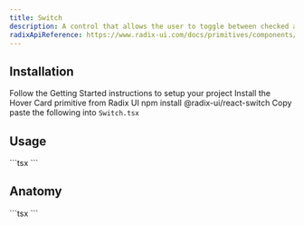 ```yaml
---
title: Switch
description: A control that allows the user to toggle between checked and not checked.
radixApiReference: https://www.radix-ui.com/docs/primitives/components/switch#api-reference
---
```


<ComponentDemo name="Switch" />

## <HeaderLink href="#installation">Installation</HeaderLink>

<Steps id="installation">

<Step className="inline-flex items-center gap-2 [&>p]:mt-0">
  Follow the
  <Link href={"/docs/getting-started"}>Getting Started</Link>
  instructions to setup your project
</Step>
<Step>Install the Hover Card primitive from Radix UI</Step>
<CodeCopyBlock className="mt-2 py-4">npm install @radix-ui/react-switch</CodeCopyBlock>
<Step>
  Copy paste the following into <Code>Switch.tsx</Code>
</Step>
<ComponentSource name="Switch" />

</Steps>

## <HeaderLink href="#usage">Usage</HeaderLink>

<CodeCopyBlock id="usage">
  ```tsx
  <Switch />
  ```
</CodeCopyBlock>

## <HeaderLink href="#anatomy">Anatomy</HeaderLink>

<CodeBlock id="anatomy">
  ```tsx
  <Switch />
  ```
</CodeBlock>
